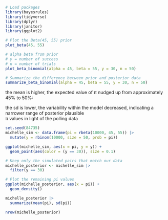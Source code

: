 ```r
# Load packages
library(bayesrules)
library(tidyverse)
library(dplyr)
library(janitor)
library(ggplot2)
```

```r
# Plot the Beta(45, 55) prior
plot_beta(45, 55)
```
```r
# alpha beta from prior 
# y = number of success
# n = number of trials
plot_beta_binomial(alpha = 45, beta = 55, y = 30, n = 50)
```

```r
# Summarize the difference between prior and posterior data
summarize_beta_binomial(alpha = 45, beta = 55, y = 30, n = 50)
```
the mean is higher, the expected value of π nudged up from approximately 45% to 50%:

the sd is lower, the variability within the model decreased, indicating a narrower range of posterior plausible  
π values in light of the polling data

```r
set.seed(84735)
michelle_sim <- data.frame(pi = rbeta(10000, 45, 55)) |> 
  mutate(y = rbinom(10000, size = 50, prob = pi))
```

```r
ggplot(michelle_sim, aes(x = pi, y = y)) + 
  geom_point(aes(color = (y == 30)), size = 0.1)
```

```r
# Keep only the simulated pairs that match our data
michelle_posterior <- michelle_sim |>
  filter(y == 30)

# Plot the remaining pi values
ggplot(michelle_posterior, aes(x = pi)) + 
  geom_density()
```

```r
michelle_posterior |>
  summarize(mean(pi), sd(pi))
```

```r
nrow(michelle_posterior)
```


